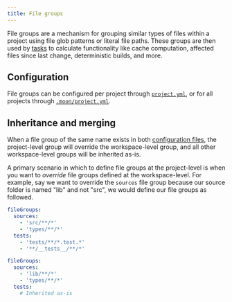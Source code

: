 ```yaml
---
title: File groups
---
```


File groups are a mechanism for grouping similar types of files within a project using file glob
patterns or literal file paths. These groups are then used by [tasks](./task) to calculate
functionality like cache computation, affected files since last change, deterministic builds, and
more.

## Configuration

File groups can be configured per project through [`project.yml`](../config/project), or for all
projects through [`.moon/project.yml`](../config/global-project).

## Inheritance and merging

When a file group of the same name exists in both [configuration files](#configuration), the
project-level group will override the workspace-level group, and all other workspace-level groups
will be inherited as-is.

A primary scenario in which to define file groups at the project-level is when you want to
_override_ file groups defined at the workspace-level. For example, say we want to override the
`sources` file group because our source folder is named "lib" and not "src", we would define our
file groups as followed.

```yaml title=".moon/project.yml"
fileGroups:
  sources:
    - 'src/**/*'
    - 'types/**/*'
  tests:
    - 'tests/**/*.test.*'
    - '**/__tests__/**/*'
```

```yaml title="project.yml"
fileGroups:
  sources:
    - 'lib/**/*'
    - 'types/**/*'
  tests:
    # Inherited as-is
```
